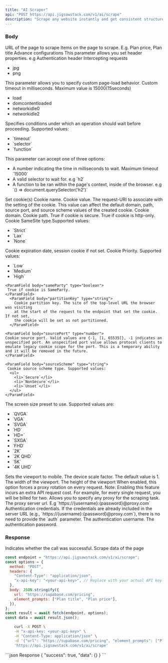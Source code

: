 ```yaml
---
title: "AI Scraper"
api: "POST https://api.jigsawstack.com/v1/ai/scrape"
description: "Scrape any website instantly and get consistent structured data in seconds without writing any css selector code"
---
```


### Body

<ParamField body="url" type="string" required>
  URL of the page to scrape
</ParamField>

<ParamField body="element_prompts" type="array<string>" required>
  Items on the page to scrape. E.g. Plan price, Plan title
</ParamField>

<ParamField body="advance_config" type="object">
  Advance configurations
  <Expandable title="property" defaultOpen="true">
    <ParamField body="console" type="boolean"></ParamField>
    <ParamField body="network" type="boolean"></ParamField>
    <ParamField body="cookies" type="boolean"></ParamField>
  </Expandable>
</ParamField>

<ParamField body="http_headers" type="object">
  This parameter allows you set header properties. e.g Authentication header
</ParamField>

<ParamField body="reject_request_pattern" type="array<string>">
  Intercepting requests
  <ul>
    <li>jpg</li>
    <li>png</li>
  </ul>
</ParamField>

<ParamField body="goto_options" type="object">
  This parameter allows you to specify custom page-load behavior.
  <Expandable title="property" defaultOpen="true">
    <ParamField body="timeout" type="number" default="15000">
      Custom timeout in milliseconds. Maximum value is 15000(15seconds)
    </ParamField>
    <ParamField body="wait_until" type="string" default="load">
      <ul>
        <li>load</li>
        <li>domcontentloaded</li>
        <li>networkidle0</li>
        <li>networkidle2</li>
      </ul>
    </ParamField>
  </Expandable>
</ParamField>

<ParamField body="wait_for" type="object">
  Specifies conditions under which an operation should wait before proceeding.
  <Expandable title="property" defaultOpen="true">
    <ParamField body="mode" type="string">
      Supported values:
      <ul>
        <li>`timeout`</li>
        <li>`selector`</li>
        <li>`function`</li>
      </ul>
    </ParamField>
    <ParamField body="value" type="string|number">
      This parameter can accept one of three options:
      <ul>
        <li>
          A number indicating the time in milliseconds to wait. Maximum timeout
          `15000`
        </li>
        <li>A valid selector to wait for. e.g `h2`</li>
        <li>
          A function to be ran within the page's context, inside of the browser.
          e.g `() => document.querySelector('h2')`
        </li>
      </ul>
    </ParamField>
  </Expandable>
</ParamField>

<ParamField body="cookies" type="array<CookieParameter>">
  Set cookie(s)
    <Expandable title="CookieParameter" defaultOpen="true">
    <ParamField body="name" type="string" required>
     Cookie name.
    </ParamField>
    <ParamField body="value" type="string" required>
     Cookie value.
    </ParamField>
    <ParamField body="url" type="string">
     The request-URI to associate with the setting of the cookie. This value can affect the default domain, path, source port, and source scheme values of the created cookie.
    </ParamField>
    <ParamField body="domain" type="string">
     Cookie domain.
    </ParamField>
    <ParamField body="path" type="string">
     Cookie path.
    </ParamField>
     <ParamField body="secure" type="boolean">
      True if cookie is secure.
    </ParamField>
    <ParamField body="httpOnly" type="boolean">
      True if cookie is http-only.
    </ParamField>
     <ParamField body="sameSite" type="string">
     Cookie SameSite type.Supported values:
      <ul>
        <li>`Strict`</li>
        <li>`Lax`</li>
        <li>`None`</li>
      </ul>
    </ParamField>
     <ParamField body="expires" type="number">
    Cookie expiration date, session cookie if not set.
    </ParamField>
    <ParamField body="priority" type="string">
       Cookie Priority. Supported values:
     <ul>
        <li>`Low`</li>
        <li>`Medium`</li>
        <li>`High`</li>
      </ul>
    </ParamField>

    <ParamField body="sameParty" type="boolean">
     True if cookie is SameParty.
    </ParamField>
      <ParamField body="partitionKey" type="string">
        Cookie partition key. The site of the top-level URL the browser was visiting
        at the start of the request to the endpoint that set the cookie. If not set,
        the cookie will be set as not partitioned.
      </ParamField>

    <ParamField body="sourcePort" type="number">
    Cookie source port. Valid values are {-1, [1, 65535]}, -1 indicates an unspecified port. An unspecified port value allows protocol clients to emulate legacy cookie scope for the port. This is a temporary ability and it will be removed in the future.
    </ParamField>

    <ParamField body="sourceScheme" type="string">
     Cookie source scheme type. Supported values:
      <ul>
        <li>`Secure`</li>
        <li>`NonSecure`</li>
        <li>`Unset`</li>
      </ul>
    </ParamField>

  </Expandable>

</ParamField>

<ParamField body="size_preset" type="string">
  The screen size preset to use. Supported values are:
  <ul>
    <li>`QVGA`</li>
    <li>`VGA`</li>
    <li>`SVGA`</li>
    <li>`HD`</li>
    <li>`HD+`</li>
    <li>`SXGA`</li>
    <li>`FHD`</li>
    <li>`2K`</li>
    <li>`2K QHD`</li>
    <li>`5K`</li>
    <li>`4K UHD`</li>
  </ul>
</ParamField>

<ParamField body="is_mobile" type="boolean">
  Sets the viewport to mobile.
</ParamField>

<ParamField body="scale" type="number" initialValue="1" default="1">
  The device scale factor. The default value is 1.
</ParamField>

<ParamField body="width" type="number" default="1920">
  The width of the viewport.
</ParamField>

<ParamField body="height" type="number" default="1080">
  The height of the viewport
</ParamField>

<ParamField body="force_rotate_proxy" type="boolean">
  When enabled, this option forces a proxy rotation on every request. Note:
  Enabling this feature incurs an extra API request cost. For example, for every
  single request, you will be billed for two.
</ParamField>

<ParamField body="byo_proxy" type="object">
  Allows you to specify any proxy for the scraping task.
  <Expandable title="property" defaultOpen="true">
    <ParamField body="server" type="string">
      The proxy server url. E.g `https://{username}:{password}@proxy.com`
    </ParamField>
    <ParamField body="auth" type="object">
      Authentication credentials. If the credentials are already included in the
      server URL (e.g., `https://{username}:{password}@proxy.com`), there is no
      need to provide the `auth` parameter.
      <Expandable title="credentials" defaultOpen="true">
        <ParamField body="username" type="string">
          The authentication username.
        </ParamField>
        <ParamField body="password" type="string">
          The authentication password.
        </ParamField>
      </Expandable>
    </ParamField>
  </Expandable>
</ParamField>

<Snippet file="header.mdx" />

### Response

<ResponseField name="success" type="boolean">
  Indicates whether the call was successful.
</ResponseField>

<ResponseField name="data" type="json">
  Scrape data of the page
</ResponseField>

<RequestExample>

```javascript Node.js
const endpoint = "https://api.jigsawstack.com/v1/ai/scrape";
const options = {
  method: "POST",
  headers: {
    "Content-Type": "application/json",
    "x-api-key": "<your-api-key>", // Replace with your actual API key.
  },
  body: JSON.stringify({
    url: "https://supabase.com/pricing",
    element_prompts: ["Plan title", "Plan price"],
  }),
};
const result = await fetch(endpoint, options);
const data = await result.json();
```

```bash cURL
    curl -X POST \
    -H "x-api-key: <your-api-key>" \
    -H "Content-Type: application/json" \
    -d '{"url": "https://supabase.com/pricing", "element_prompts": ["Plan header", "Plan price"]}' \
    'https://api.jigsawstack.com/v1/ai/scrape'
```

</RequestExample>

<ResponseExample>
```json Response
{
  "success": true,
  "data": {}
}
```
</ResponseExample>
